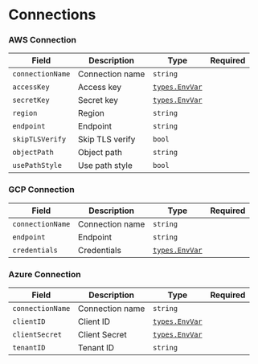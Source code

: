 # Connections

### AWS Connection

| Field            | Description     | Type                                                                          | Required |
| ---------------- | --------------- | ----------------------------------------------------------------------------- | -------- |
| `connectionName` | Connection name | `string`                                                                      |          |
| `accessKey`      | Access key      | [`types.EnvVar`](https://pkg.go.dev/github.com/flanksource/duty/types#EnvVar) |          |
| `secretKey`      | Secret key      | [`types.EnvVar`](https://pkg.go.dev/github.com/flanksource/duty/types#EnvVar) |          |
| `region`         | Region          | `string`                                                                      |          |
| `endpoint`       | Endpoint        | `string`                                                                      |          |
| `skipTLSVerify`  | Skip TLS verify | `bool`                                                                        |          |
| `objectPath`     | Object path     | `string`                                                                      |          |
| `usePathStyle`   | Use path style  | `bool`                                                                        |          |

### GCP Connection

| Field            | Description     | Type                                                                          | Required |
| ---------------- | --------------- | ----------------------------------------------------------------------------- | -------- |
| `connectionName` | Connection name | `string`                                                                      |          |
| `endpoint`       | Endpoint        | `string`                                                                      |          |
| `credentials`    | Credentials     | [`types.EnvVar`](https://pkg.go.dev/github.com/flanksource/duty/types#EnvVar) |          |

### Azure Connection

| Field            | Description     | Type                                                                          | Required |
| ---------------- | --------------- | ----------------------------------------------------------------------------- | -------- |
| `connectionName` | Connection name | `string`                                                                      |          |
| `clientID`       | Client ID       | [`types.EnvVar`](https://pkg.go.dev/github.com/flanksource/duty/types#EnvVar) |          |
| `clientSecret`   | Client Secret   | [`types.EnvVar`](https://pkg.go.dev/github.com/flanksource/duty/types#EnvVar) |          |
| `tenantID`       | Tenant ID       | `string`                                                                      |          |
